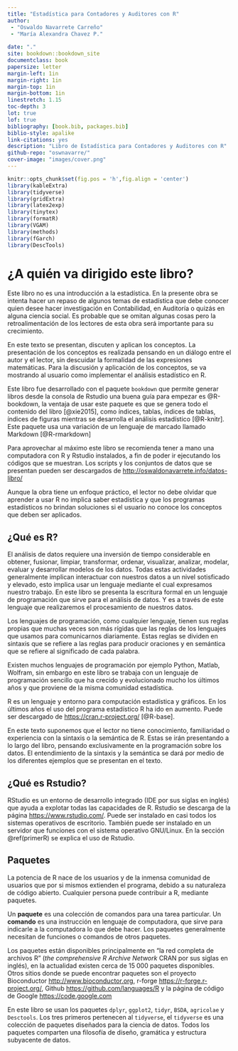 ```yaml
--- 
title: "Estadística para Contadores y Auditores con R"
author: 
 - "Oswaldo Navarrete Carreño"
 - "María Alexandra Chavez P."
 
date: "."
site: bookdown::bookdown_site
documentclass: book
papersize: letter
margin-left: 1in
margin-right: 1in
margin-top: 1in
margin-bottom: 1in
linestretch: 1.15
toc-depth: 3
lot: true
lof: true
bibliography: [book.bib, packages.bib]
biblio-style: apalike
link-citations: yes
description: "Libro de Estadística para Contadores y Auditores con R"
github-repo: "oswnavarre/"
cover-image: "images/cover.png"
---
```


```r
knitr::opts_chunk$set(fig.pos = 'h',fig.align = 'center')
library(kableExtra)
library(tidyverse)
library(gridExtra)
library(latex2exp)
library(tinytex)
library(formatR)
library(VGAM)
library(methods)
library(fGarch)
library(DescTools)
```


# ¿A quién va dirigido este libro?

Este libro no es una introducción a la estadística. En la presente obra se intenta hacer un repaso de algunos temas de estadística que debe conocer quien desee hacer investigación en Contabilidad, en Auditoría o quizás en alguna ciencia social. Es probable que se omitan algunas cosas pero la retroalimentación de los lectores de esta obra será importante para su crecimiento.

En este texto se presentan, discuten y aplican los conceptos. La presentación de los conceptos es realizada pensando en un diálogo entre el autor y el lector, sin descuidar la formalidad de las expresiones matemáticas. Para la discusión y aplicación de los conceptos, se va mostrando al usuario como implementar el análisis estadístico en R. 

Este libro fue desarrollado con el paquete  `bookdown` que permite generar libros desde la consola de Rstudio una buena guía para empezar es @R-bookdown, la ventaja de usar este paquete es que se genera todo el contenido del libro [@xie2015], como índices, tablas, índices de tablas, índices de figuras mientras se desarrolla el análisis estadístico [@R-knitr]. Este paquete usa una variación de un lenguaje de marcado llamado Markdown [@R-rmarkdown] 

Para aprovechar al máximo este libro se recomienda tener a mano una computadora con R y Rstudio instalados, a fin de poder ir ejecutando los códigos que se muestran. Los scripts y los conjuntos de datos que se presentan pueden ser descargados de <http://oswaldonavarrete.info/datos-libro/>

Aunque la obra tiene un enfoque práctico, el lector no debe olvidar que aprender a usar R no implica saber estadística y que los programas estadísticos no brindan soluciones si el usuario no conoce los conceptos que deben ser aplicados. 



## ¿Qué es R?

El análisis de datos requiere una inversión de tiempo considerable en obtener, fusionar, limpiar, transformar, ordenar, visualizar, analizar, modelar, evaluar y desarrollar modelos de los datos. Todas estas actividades generalmente implican interactuar con nuestros datos a un nivel sotisficado y elevado, esto implica usar un lenguaje mediante el cual expresamos nuestro trabajo. En este libro se presenta la escritura formal en un lenguaje de programación que sirve para el análisis de datos. Y es a través de este lenguaje que realizaremos el procesamiento de nuestros datos.

Los lenguajes de programación, como cualquier lenguaje, tienen sus reglas propias que muchas veces son más rígidas que las reglas de los lenguajes que usamos para comunicarnos diariamente. Estas reglas se dividen en sintaxis que se refiere a las reglas para producir oraciones y en semántica que se refiere al significado de cada palabra.

Existen muchos lenguajes de programación por ejemplo Python, Matlab, Wolfram, sin embargo en este libro se trabaja con un lenguaje de programación sencillo que ha crecido y evolucionado mucho los últimos años y que proviene de la misma comunidad estadística. 

R es un lenguaje y entorno para computación estadística y gráficos. En los últimos años el uso del programa estadístico R ha ido en aumento. Puede ser descargado de <https://cran.r-project.org/> [@R-base]. 

En este texto suponemos que el lector no tiene conocimiento, familiaridad o experiencia con la sintaxis o la semántica de R. Estas se irán presentando a lo largo del libro, pensando exclusivamente en la programación sobre los datos. El entendimiento de la sintaxis y la semántica se dará por medio de los diferentes ejemplos que se presentan en el texto.  
 
## ¿Qué es Rstudio? 

RStudio es un entorno de desarrollo integrado (IDE por sus siglas en inglés) que ayuda a explotar todas las capacidades de R. Rstudio se descarga de la página <https://www.rstudio.com/>. Puede ser instalado en casi todos los sistemas operativos de escritorio. También puede ser instalado en un servidor que funciones con el sistema operativo GNU/Linux. En la sección \@ref(primerR) se explica el uso de Rstudio.


## Paquetes {#packages}

La potencia de R nace de los usuarios y de la inmensa comunidad de usuarios que por si mismos extienden el programa, debido a su naturaleza de código abierto. Cualquier persona puede contribuir a R, mediante paquetes.

Un **paquete** es una colección de comandos para una tarea particular. Un  **comando** es una instrucción en lenguaje de computadora, que sirve para indicarle a la computadora lo que debe hacer. Los paquetes generalmente necesitan de funciones o comandos de otros paquetes. 

Los paquetes están disponibles principalmente en "la red completa de archivos R"  (*the comprehensive R Archive Network* CRAN por sus siglas en inglés), en la actualidad existen cerca de $15\;000$ paquetes disponibles. Otros sitios donde se puede encontrar paquetes son el proyecto Bioconductor <http://www.bioconductor.org>, r-forge <https://r-forge.r-project.org/>, Github <https://github.com/languages/R> y la página de código de Google <https://code.google.com>

En este libro se usan los paquetes `dplyr`, `ggplot2`, `tidyr`, `BSDA`, `agricolae` y `Desctools`. Los tres primeros pertenecen al `tidyverse`, el `tidyverse` es una colección de paquetes diseñados para la ciencia de datos. Todos los paquetes comparten una filosofía de diseño, gramática y estructura subyacente de datos. 